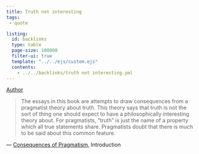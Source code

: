 ```yaml
---
title: Truth not interesting
tags:
 - quote

listing:
  id: backlinks
  type: table
  page-size: 100000
  filter-ui: true
  template: "../../ejs/custom.ejs"
  contents:
    - ../../backlinks/truth not interesting.yml
---
```


[Author](/docs/phil/Richard Rorty.html)

> The essays in this book are attempts to draw consequences from a pragmatist theory about truth. This theory says that truth is not the sort of thing one should expect to have a philosophically interesting theory about. For pragmatists, "truth" is just the name of a property which all true statements share. Pragmatists doubt that there is much to be said about this common feature.

— [Consequences of Pragmatism](/docs/phil/Consequences of Pragmatism.html), Introduction